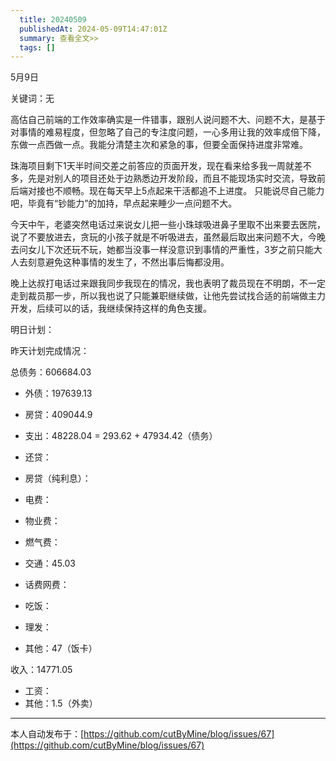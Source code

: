```yaml
---
  title: 20240509
  publishedAt: 2024-05-09T14:47:01Z
  summary: 查看全文>>
  tags: []
---
```


5月9日

关键词：无

高估自己前端的工作效率确实是一件错事，跟别人说问题不大、问题不大，是基于对事情的难易程度，但忽略了自己的专注度问题，一心多用让我的效率成倍下降，东做一点西做一点。我能分清楚主次和紧急的事，但要全面保持进度非常难。

珠海项目剩下1天半时间交差之前答应的页面开发，现在看来给多我一周就差不多，先是对别人的项目还处于边熟悉边开发阶段，而且不能现场实时交流，导致前后端对接也不顺畅。现在每天早上5点起来干活都追不上进度。
只能说尽自己能力吧，毕竟有“钞能力”的加持，早点起来睡少一点问题不大。

今天中午，老婆突然电话过来说女儿把一些小珠球吸进鼻子里取不出来要去医院，说了不要放进去，贪玩的小孩子就是不听吸进去，虽然最后取出来问题不大，今晚去问女儿下次还玩不玩，她都当没事一样没意识到事情的严重性，3岁之前只能大人去刻意避免这种事情的发生了，不然出事后悔都没用。

晚上达叔打电话过来跟我同步我现在的情况，我也表明了裁员现在不明朗，不一定走到裁员那一步，所以我也说了只能兼职继续做，让他先尝试找合适的前端做主力开发，后续可以的话，我继续保持这样的角色支援。

明日计划：

昨天计划完成情况：

总债务：606684.03
- 外债：197639.13
- 房贷：409044.9

- 支出：48228.04 = 293.62 + 47934.42（债务）
- 还贷：
- 房贷（纯利息）：
- 电费：
- 物业费：
- 燃气费：
- 交通：45.03
- 话费网费：
- 吃饭：
- 理发：
- 其他：47（饭卡）

收入：14771.05
- 工资：
- 其他：1.5（外卖）


---
本人自动发布于：[https://github.com/cutByMine/blog/issues/67](https://github.com/cutByMine/blog/issues/67)
